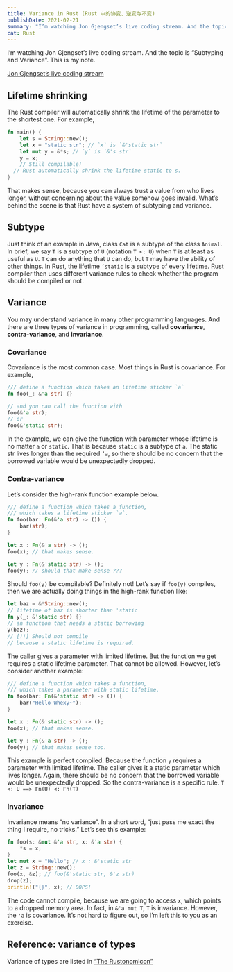 ```yaml
---
title: Variance in Rust (Rust 中的协变、逆变与不变)
publishDate: 2021-02-21
summary: "I’m watching Jon Gjengset’s live coding stream. And the topic is “Subtyping and Variance”. This is my note."
cat: Rust
---
```


I’m watching Jon Gjengset’s live coding stream. And the topic is “Subtyping and Variance”. This is my note.

[Jon Gjengset’s live coding stream](https://www.youtube.com/watch?v=--wzpkTuCrA&feature=push-lsb&attr_tag=ivAldDGwbw3k1GZn%3A6)

## Lifetime shrinking

The Rust compiler will automatically shrink the lifetime of the parameter to the shortest one.
For example,

```rust
fn main() {
	let s = String::new();
	let x = "static str"; // `x` is `&'static str`
	let mut y = &*s; // `y` is `&'s str`
	y = x;
	// Still compilable!
  // Rust automatically shrink the lifetime static to s.
}
```

That makes sense, because you can always trust a value from who lives longer, without concerning about the value somehow goes invalid. What’s behind the scene is that Rust have a system of subtyping and variance.

## Subtype

Just think of an example in Java, class `Cat` is a subtype of the class `Animal`.
In brief, we say `T` is a subtype of `U` (notation `T <: U`) when `T` is at least as useful as `U`. `T` can do anything that `U` can do, but `T` may have the ability of other things.
In Rust, the lifetime `’static` is a subtype of every lifetime. Rust compiler then uses different variance rules to check whether the program should be compiled or not.

## Variance

You may understand variance in many other programming languages. And there are three types of variance in programming, called **covariance**, **contra-variance**, and **invariance**.

### Covariance

Covariance is the most common case. Most things in Rust is covariance.
For example,

```rust
/// define a function which takes an lifetime sticker `a`
fn foo(_: &'a str) {}

// and you can call the function with
foo(&'a str);
// or
foo(&'static str);
```

In the example, we can give the function with parameter whose lifetime is no matter `a` or `static`. That is because `static` is a subtype of `a`.
The static str lives longer than the required `’a`, so there should be no concern that the borrowed variable would be unexpectedly dropped.

### Contra-variance

Let’s consider the high-rank function example below.

```rust
/// define a function which takes a function,
/// which takes a lifetime sticker `a`.
fn foo(bar: Fn(&'a str) -> ()) {
	bar(str);
}

let x : Fn(&'a str) -> ();
foo(x); // that makes sense.

let y : Fn(&'static str) -> ();
foo(y); // should that make sense ???
```

Should `foo(y)` be compilable? Definitely not! Let’s say if `foo(y)` compiles, then we are actually doing things in the high-rank function like:

```rust
let baz = &*String::new();
// lifetime of baz is shorter than 'static
fn y(_: &'static str) {}
// an function that needs a static borrowing
y(baz);
// [!!] Should not compile
// because a static lifetime is required.
```

The caller gives a parameter with limited lifetime. But the function we get requires a static lifetime parameter. That cannot be allowed.
However, let’s consider another example:

```rust
/// define a function which takes a function,
/// which takes a parameter with static lifetime.
fn foo(bar: Fn(&'static str) -> ()) {
	bar("Hello Whexy~");
}

let x : Fn(&'static str) -> ();
foo(x); // that makes sense.

let y : Fn(&'a str) -> ();
foo(y); // that makes sense too.
```

This example is perfect compiled. Because the function `y` requires a parameter with limited lifetime. The caller gives it a static parameter which lives longer. Again, there should be no concern that the borrowed variable would be unexpectedly dropped.
So the contra-variance is a specific rule.
`T <: U ==> Fn(U) <: Fn(T)`

### Invariance

Invariance means “no variance”. In a short word, “just pass me exact the thing I require, no tricks.”
Let’s see this example:

```rust
fn foo(s: &mut &'a str, x: &'a str) {
	*s = x;
}
let mut x = "Hello"; // x : &'static str
let z = String::new();
foo(x, &z); // foo(&'static str, &'z str)
drop(z);
println!("{}", x); // OOPS!
```

The code cannot compile, because we are going to access `x`, which points to a dropped memory area. In fact, in `&'a mut T`, `T` is invariance. However, the `'a` is covariance. It’s not hard to figure out, so I’m left this to you as an exercise.

## Reference: variance of types

Variance of types are listed in [“The Rustonomicon”](https://doc.rust-lang.org/nomicon/subtyping.html)
